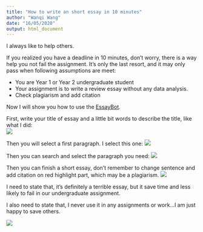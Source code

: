 ```yaml
---
title: "How to write an short essay in 10 minutes"
author: "Wanqi Wang"
date: "16/05/2020"
output: html_document
---
```


I always like to help others. 

If you realized you have a deadline in 10 minutes, don't worry, there is a way help you not fail the assignment. It's only the last resort, and it may only pass when following assumptions are meet:

 - You are Year 1 or Year 2 undergraduate student
 - Your assignment is to write a review essay without any data analysis.
 - Check plagiarism and add citation
 
Now I will show you how to use the [EssayBot](https://www.essaybot.com).

First, write your title of essay and a little bit words to describe the title, like what I did:  
![](C:/Users/Wanqi/Desktop/github/blog/image/eb1.PNG)

Then you will select a first paragraph. I select this one:
![](C:/Users/Wanqi/Desktop/github/blog/image/eb3.PNG)

Then you can search and select the paragraph you need:
![](C:/Users/Wanqi/Desktop/github/blog/image/eb2.PNG)

Then you can finish a short essay, don't remember to change sentence and add citation on red highlight part, which may be a plagiarism.
![](C:/Users/Wanqi/Desktop/github/blog/image/eb4.PNG)

I need to state that, it's definitely a terrible essay, but it save time and less likely to fail in our undergraduate assignment. 

I also need to state that, I never use it in any assignments or work...I am just happy to save others. 

![](C:/Users/Wanqi/Desktop/github/blog/image/eb5.jpg)

